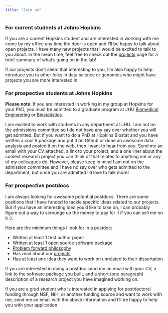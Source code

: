 ```yaml
---
title: "Join us"
---
```



### For current students at Johns Hopkins

If you are a current Hopkins student and are interested in working with me come by my office any time the door is open and I'll be happy to talk about open projects. I have many new projects that I would be excited to talk to you about. In the mean time, feel free to check out the [projects](projects.qmd) page for a brief summary of what's going on in the lab! 

If our projects don't seem that interesting to you, I'm also happy to help introduce you to other folks in data science or genomics who might have projects you are more interested in. 

### For prospective students at Johns Hopkins

**Please note**: If you are interested in working in my group at Hopkins for your PhD, you must be admitted to a graduate program at JHU [Biomedical Engineering](https://www.bme.jhu.edu/) or [Biostatistics](http://www.jhsph.edu/departments/biostatistics/).

I am excited to work with students in any department at JHU. I am not on the admissions committee so I do not have any say over whether you will get admitted. But if you want to do a PhD at Hopkins Biostat and you have written a cool R package and put it on Github or done an awesome data analysis and posted it on the web, then I want to hear from you. Send me an email with your CV attached, a link to your project, and a one liner about the coolest research project you can think of that relates to anything me or any of my colleagues do. However, please keep in mind I am not on the admission committee and I have no say over who gets admitted to the department, but once you are admitted I'd love to talk more!

### For prospective postdocs

I am always looking for awesome potential postdocs. There are some positions that I have funded to tackle specific ideas related to our projects. But if you have an interesting idea you'd like to take on, I can probably figure out a way to scrounge up the money to pay for it if you can sell me on it :). 

Here are the minimum things I look for in a postdoc:

* Written at least 1 first author paper 
* Written at least 1 open source software package
* [Problem forward philosophy](https://simplystatistics.org/posts/2013-05-29-what-statistics-should-do-about-big-data-problem-forward-not-solution-backward/)
* Has read about our [projects](projects.qmd)
* Has at least one idea they want to work on unrelated to their dissertation

If you are interested in doing a postdoc send me an email with your CV, a link to the software package you built, and a short (one paragraph) description of a research project you have imagined working on. 

If you are a grad student who is interested in applying for postdoctoral funding through NSF, NIH, or another funding source and want to work with me, send me an email with the above information and I'll be happy to help you with your application. 
